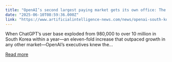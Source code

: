```yaml
---
title: "OpenAI’s second largest paying market gets its own office: The South Korean story"
date: "2025-06-10T08:59:36.000Z"
link: "https://www.artificialintelligence-news.com/news/openai-south-korea-expansion-strategy/"
---
```


When ChatGPT&#8217;s user base exploded from 980,000 to over 10 million in South Korea within a year—an eleven-fold increase that outpaced growth in any other market—OpenAI&#8217;s executives knew the...

[Read more](https://www.artificialintelligence-news.com/news/openai-south-korea-expansion-strategy/)
